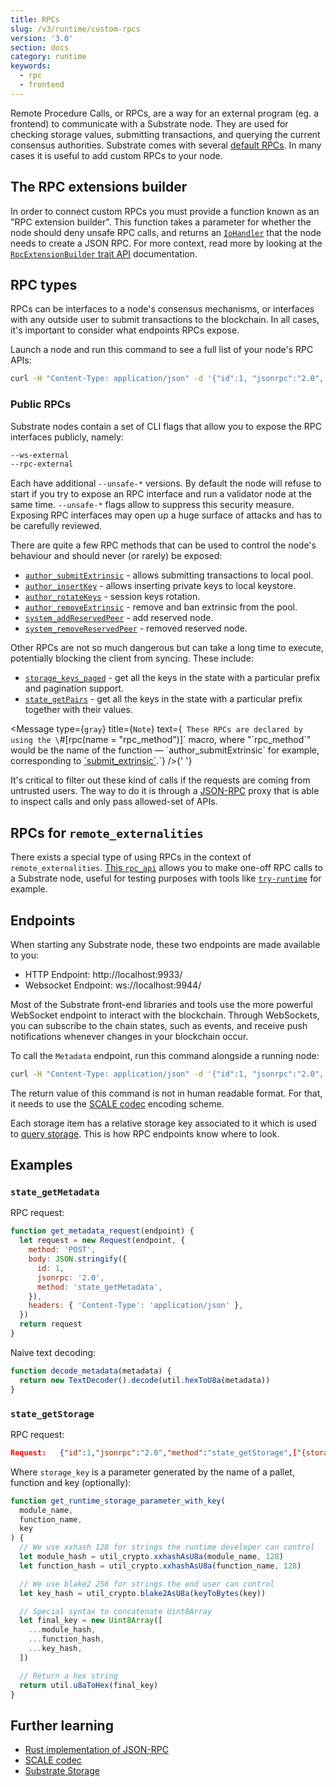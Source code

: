 ```yaml
---
title: RPCs
slug: /v3/runtime/custom-rpcs
version: '3.0'
section: docs
category: runtime
keywords:
  - rpc
  - frontend
---
```


Remote Procedure Calls, or RPCs, are a way for an external program
(eg. a frontend) to communicate with a Substrate node. They are used
for checking storage values, submitting transactions, and querying the
current consensus authorities. Substrate comes with several [default RPCs](https://polkadot.js.org/docs/substrate/rpc/).
In many cases it is useful to add custom RPCs to your node.

## The RPC extensions builder

In order to connect custom RPCs you must provide a function known as an "RPC extension builder".
This function takes a parameter for whether the node should deny unsafe RPC calls, and returns
an [`IoHandler`](/rustdocs/latest/node_rpc/type.IoHandler.html) that the node needs to create a
JSON RPC. For more context, read more by looking at the
[`RpcExtensionBuilder` trait API](/rustdocs/latest/sc_service/trait.RpcExtensionBuilder.html)
documentation.

## RPC types

RPCs can be interfaces to a node's consensus mechanisms, or interfaces with any outside user to
submit transactions to the blockchain. In all cases, it's important to consider what endpoints
RPCs expose.

Launch a node and run this command to see a full list of your node's RPC APIs:

```bash
curl -H "Content-Type: application/json" -d '{"id":1, "jsonrpc":"2.0", "method": "rpc_methods"}' http://localhost:9933/
```

### Public RPCs

Substrate nodes contain a set of CLI flags that allow you to expose the RPC interfaces publicly, namely:

```bash
--ws-external
--rpc-external
```

Each have additional `--unsafe-*` versions. By default the node will refuse to start if you try to expose
an RPC interface and run a validator node at the same time. `--unsafe-*` flags allow to suppress this security measure.
Exposing RPC interfaces may open up a huge surface of attacks and has to be carefully reviewed.

There are quite a few RPC methods that can be used to control the node's behaviour and should never (or rarely) be exposed:

- [`author_submitExtrinsic`](/rustdocs/latest/sc_rpc/author/trait.AuthorApi.html#tymethod.submit_extrinsic) - allows submitting transactions to local pool.
- [`author_insertKey`](/rustdocs/latest/sc_rpc_api/author/trait.AuthorApi.html#tymethod.insert_key) - allows inserting private keys to local keystore.
- [`author_rotateKeys`](/rustdocs/latest/sc_rpc_api/author/trait.AuthorApi.html#tymethod.rotate_keys) - session keys rotation.
- [`author_removeExtrinsic`](/rustdocs/latest/sc_rpc_api/author/trait.AuthorApi.html#tymethod.remove_extrinsic) - remove and ban extrinsic from the pool.
- [`system_addReservedPeer`](/rustdocs/latest/sc_rpc_api/system/trait.SystemApi.html#tymethod.system_add_reserved_peer) - add reserved node.
- [`system_removeReservedPeer`](/rustdocs/latest/sc_rpc_api/system/trait.SystemApi.html#tymethod.system_remove_reserved_peer) - removed reserved node.

Other RPCs are not so much dangerous but can take a long time to execute, potentially blocking the client from syncing. These include:

- [`storage_keys_paged`](/rustdocs/latest/sc_rpc_api/state/trait.StateApi.html#tymethod.storage_keys_paged) - get all the keys in the state with a particular prefix and pagination support.
- [`state_getPairs`](/rustdocs/latest/sc_rpc_api/state/trait.StateApi.html#tymethod.storage_pairs) - get all the keys in the state with a particular prefix together with their values.

<Message
  type={`gray`}
  title={`Note`}
  text={`
These RPCs are declared by using the \`#[rpc(name = "rpc_method")]\` macro, where "\`rpc_method\`" would be the name of the function &mdash; \`author_submitExtrinsic\` for example, 
corresponding to [\`submit_extrinsic\`](/rustdocs/latest/sc_rpc/author/trait.AuthorApi.html#tymethod.submit_extrinsic).`}
/>{' '}

It's critical to filter out these kind of calls if the requests are coming from untrusted users.
The way to do it is through a [JSON-RPC](/v3/getting-started/glossary#json-rpc) proxy that is
able to inspect calls and only pass allowed-set of APIs.

## RPCs for `remote_externalities`

There exists a special type of using RPCs in the context of `remote_externalities`.
[This `rpc_api`](/rustdocs/latest/remote_externalities/rpc_api/index.html) allows you to make
one-off RPC calls to a Substrate node, useful for testing purposes with tools like
[`try-runtime`](/v3/tools/try-runtime) for example.

## Endpoints

When starting any Substrate node, these two endpoints are made available to you:

- HTTP Endpoint: http://localhost:9933/
- Websocket Endpoint: ws://localhost:9944/

Most of the Substrate front-end libraries and tools use the more powerful WebSocket endpoint to
interact with the blockchain. Through WebSockets, you can subscribe to the chain states, such as
events, and receive push notifications whenever changes in your blockchain occur.

To call the `Metadata` endpoint, run this command alongside a running node:

```bash
curl -H "Content-Type: application/json" -d '{"id":1, "jsonrpc":"2.0", "method": "state_getMetadata"}' http://localhost:9933/
```

The return value of this command is not in human readable format. For that, it needs to use the
[SCALE codec](/v3/advanced/scale-codec) encoding scheme.

Each storage item has a relative storage key associated to it which is used to
[query storage](/v3/advanced/storage#querying-storage). This is how RPC endpoints know where to look.

## Examples

### `state_getMetadata`

RPC request:

```javascript
function get_metadata_request(endpoint) {
  let request = new Request(endpoint, {
    method: 'POST',
    body: JSON.stringify({
      id: 1,
      jsonrpc: '2.0',
      method: 'state_getMetadata',
    }),
    headers: { 'Content-Type': 'application/json' },
  })
  return request
}
```

Naive text decoding:

```javascript
function decode_metadata(metadata) {
  return new TextDecoder().decode(util.hexToU8a(metadata))
}
```

### `state_getStorage`

RPC request:

```json
Request:   {"id":1,"jsonrpc":"2.0","method":"state_getStorage",["{storage_key}"]}
```

Where `storage_key` is a parameter generated by the name of a pallet, function and key (optionally):

```javascript
function get_runtime_storage_parameter_with_key(
  module_name,
  function_name,
  key
) {
  // We use xxhash 128 for strings the runtime developer can control
  let module_hash = util_crypto.xxhashAsU8a(module_name, 128)
  let function_hash = util_crypto.xxhashAsU8a(function_name, 128)

  // We use blake2 256 for strings the end user can control
  let key_hash = util_crypto.blake2AsU8a(keyToBytes(key))

  // Special syntax to concatenate Uint8Array
  let final_key = new Uint8Array([
    ...module_hash,
    ...function_hash,
    ...key_hash,
  ])

  // Return a hex string
  return util.u8aToHex(final_key)
}
```

## Further learning

- [Rust implementation of JSON-RPC](https://github.com/paritytech/jsonrpc)
- [SCALE codec](/v3/advanced/scale-codec)
- [Substrate Storage](/v3/advanced/storage)
